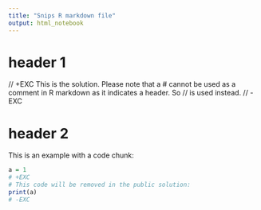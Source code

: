 ```yaml
---
title: "Snips R markdown file"
output: html_notebook
---
```


# header 1

// +EXC
This is the solution. Please note that a # cannot be used as a comment in R markdown as it indicates a header. So // is used instead.
// -EXC

# header 2

This is an example with a code chunk:
```r
a = 1
# +EXC
# This code will be removed in the public solution:
print(a)
# -EXC
```
